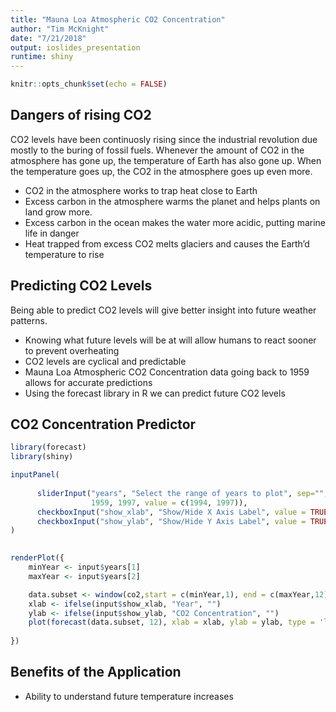 ```yaml
---
title: "Mauna Loa Atmospheric CO2 Concentration"
author: "Tim McKnight"
date: "7/21/2018"
output: ioslides_presentation
runtime: shiny
---
```


```r
knitr::opts_chunk$set(echo = FALSE)
```

## Dangers of rising CO2

CO2 levels have been continuosly rising since the industrial revolution due mostly to the buring of fossil fuels.  Whenever the amount of CO2 in the atmosphere has gone up, the temperature of Earth has also gone up. When the temperature goes up, the CO2 in the atmosphere goes up even more.

- CO2 in the atmosphere works to trap heat close to Earth
- Excess carbon in the atmosphere warms the planet and helps plants on land grow more. 
- Excess carbon in the ocean makes the water more acidic, putting marine life in danger
- Heat trapped from excess CO2 melts glaciers and causes the Earth'd temperature to rise


## Predicting CO2 Levels

Being able to predict CO2 levels will give better insight into future weather patterns. 

- Knowing what future levels will be at will allow humans to react sooner to prevent overheating
- CO2 levels are cyclical and predictable
- Mauna Loa Atmospheric CO2 Concentration data going back to 1959 allows for accurate predictions
- Using the forecast library in R we can predict future CO2 levels

## CO2 Concentration Predictor

```r
library(forecast)
library(shiny)

inputPanel(
  
      sliderInput("years", "Select the range of years to plot", sep="",
                  1959, 1997, value = c(1994, 1997)),
      checkboxInput("show_xlab", "Show/Hide X Axis Label", value = TRUE),
      checkboxInput("show_ylab", "Show/Hide Y Axis Label", value = TRUE)
)
    

renderPlot({
    minYear <- input$years[1]
    maxYear <- input$years[2]

    data.subset <- window(co2,start = c(minYear,1), end = c(maxYear,12))
    xlab <- ifelse(input$show_xlab, "Year", "")
    ylab <- ifelse(input$show_ylab, "CO2 Concentration", "")
    plot(forecast(data.subset, 12), xlab = xlab, ylab = ylab, type = 'l')
    
})

```

## Benefits of the Application

- Ability to understand future temperature increases


